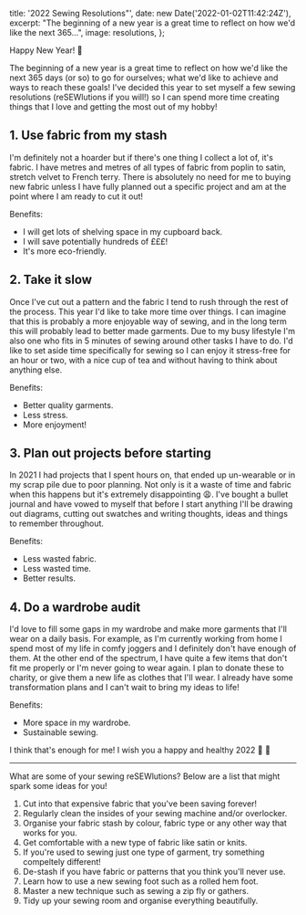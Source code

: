 
  title: '2022 Sewing Resolutions"',
  date: new Date('2022-01-02T11:42:24Z'),
  excerpt:
    "The beginning of a new year is a great time to reflect on how we'd like the next 365...",
  image: resolutions,
};

Happy New Year! :star2:

The beginning of a new year is a great time to reflect on how we'd like the next 365 days (or so) to go for ourselves; what we'd like to achieve and ways to reach these goals! I've decided this year to set myself a few sewing resolutions (reSEWlutions if you will!) so I can spend more time creating things that I love and getting the most out of my hobby!

## 1. Use fabric from my stash

I'm definitely not a hoarder but if there's one thing I collect a lot of, it's fabric. I have metres and metres of all types of fabric from poplin to satin, stretch velvet to French terry. There is absolutely no need for me to buying new fabric unless I have fully planned out a specific project and am at the point where I am ready to cut it out!

Benefits:

- I will get lots of shelving space in my cupboard back.
- I will save potentially hundreds of £££!
- It's more eco-friendly.

## 2. Take it slow

Once I've cut out a pattern and the fabric I tend to rush through the rest of the process. This year I'd like to take more time over things. I can imagine that this is probably a more enjoyable way of sewing, and in the long term this will probably lead to better made garments. Due to my busy lifestyle I'm also one who fits in 5 minutes of sewing around other tasks I have to do. I'd like to set aside time specifically for sewing so I can enjoy it stress-free for an hour or two, with a nice cup of tea and without having to think about anything else.

Benefits:

- Better quality garments.
- Less stress.
- More enjoyment!

## 3. Plan out projects before starting

In 2021 I had projects that I spent hours on, that ended up un-wearable or in my scrap pile due to poor planning. Not only is it a waste of time and fabric when this happens but it's extremely disappointing :weary:. I've bought a bullet journal and have vowed to myself that before I start anything I'll be drawing out diagrams, cutting out swatches and writing thoughts, ideas and things to remember throughout.

Benefits:

- Less wasted fabric.
- Less wasted time.
- Better results.

## 4. Do a wardrobe audit

I'd love to fill some gaps in my wardrobe and make more garments that I'll wear on a daily basis. For example, as I'm currently working from home I spend most of my life in comfy joggers and I definitely don't have enough of them. At the other end of the spectrum, I have quite a few items that don't fit me properly or I'm never going to wear again. I plan to donate these to charity, or give them a new life as clothes that I'll wear. I already have some transformation plans and I can't wait to bring my ideas to life!

Benefits:

- More space in my wardrobe.
- Sustainable sewing.

I think that's enough for me! I wish you a happy and healthy 2022 :gift_heart: :tada:

---

What are some of your sewing reSEWlutions? Below are a list that might spark some ideas for you!

1. Cut into that expensive fabric that you've been saving forever!
2. Regularly clean the insides of your sewing machine and/or overlocker.
3. Organise your fabric stash by colour, fabric type or any other way that works for you.
4. Get comfortable with a new type of fabric like satin or knits.
5. If you're used to sewing just one type of garment, try something compeltely different!
6. De-stash if you have fabric or patterns that you think you'll never use.
7. Learn how to use a new sewing foot such as a rolled hem foot.
8. Master a new technique such as sewing a zip fly or gathers.
9. Tidy up your sewing room and organise everything beautifully.
